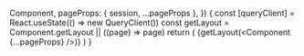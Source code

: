 
  Component,
  pageProps: { session, ...pageProps },
}) {
  const [queryClient] = React.useState(() => new QueryClient())
  const getLayout = Component.getLayout || ((page) => page)
  return (
    <QueryClientProvider client={queryClient}>
      <SessionProvider session={session}>
        <Toaster richColors position="top-center" />
        {getLayout(<Component {...pageProps} />)}
      </SessionProvider>
      <ReactQueryDevtools initialIsOpen={false} />
    </QueryClientProvider>
  )
}
